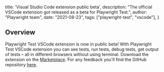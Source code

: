   title: 'Visual Studio Code extension public beta',
  description: "The official VSCode extension got released as a beta for Playwright Test.",
  author: "Playwright team",
  date: "2021-08-23",
  tags: ["playwright-test", "vscode"],
}

## Overview

Playwright Test VSCode extension is now in public beta! With Playwright Test VSCode extension you can see tests, run tests, debug tests, get output of tests – all in different browsers without using terminal. Download the extension on the [Marketplace](https://marketplace.visualstudio.com/items?itemName=ms-playwright.playwright). For any feedback you'll find the GitHub repository [here](https://github.com/microsoft/playwright-vscode).
